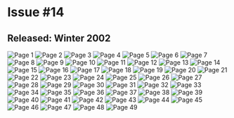 # Issue #14
## Released: Winter 2002

![Page 1](https://cdn.sitekickremastered.com/images/whoa_magazine/issue_14/1.png)
![Page 2](https://cdn.sitekickremastered.com/images/whoa_magazine/issue_14/2.png)
![Page 3](https://cdn.sitekickremastered.com/images/whoa_magazine/issue_14/3.png)
![Page 4](https://cdn.sitekickremastered.com/images/whoa_magazine/issue_14/4.png)
![Page 5](https://cdn.sitekickremastered.com/images/whoa_magazine/issue_14/5.png)
![Page 6](https://cdn.sitekickremastered.com/images/whoa_magazine/issue_14/6.png)
![Page 7](https://cdn.sitekickremastered.com/images/whoa_magazine/issue_14/7.png)
![Page 8](https://cdn.sitekickremastered.com/images/whoa_magazine/issue_14/8.png)
![Page 9](https://cdn.sitekickremastered.com/images/whoa_magazine/issue_14/9.png)
![Page 10](https://cdn.sitekickremastered.com/images/whoa_magazine/issue_14/10.png)
![Page 11](https://cdn.sitekickremastered.com/images/whoa_magazine/issue_14/11.png)
![Page 12](https://cdn.sitekickremastered.com/images/whoa_magazine/issue_14/12.png)
![Page 13](https://cdn.sitekickremastered.com/images/whoa_magazine/issue_14/13.png)
![Page 14](https://cdn.sitekickremastered.com/images/whoa_magazine/issue_14/14.png)
![Page 15](https://cdn.sitekickremastered.com/images/whoa_magazine/issue_14/15.png)
![Page 16](https://cdn.sitekickremastered.com/images/whoa_magazine/issue_14/16.png)
![Page 17](https://cdn.sitekickremastered.com/images/whoa_magazine/issue_14/17.png)
![Page 18](https://cdn.sitekickremastered.com/images/whoa_magazine/issue_14/18.png)
![Page 19](https://cdn.sitekickremastered.com/images/whoa_magazine/issue_14/19.png)
![Page 20](https://cdn.sitekickremastered.com/images/whoa_magazine/issue_14/20.png)
![Page 21](https://cdn.sitekickremastered.com/images/whoa_magazine/issue_14/21.png)
![Page 22](https://cdn.sitekickremastered.com/images/whoa_magazine/issue_14/22.png)
![Page 23](https://cdn.sitekickremastered.com/images/whoa_magazine/issue_14/23.png)
![Page 24](https://cdn.sitekickremastered.com/images/whoa_magazine/issue_14/24.png)
![Page 25](https://cdn.sitekickremastered.com/images/whoa_magazine/issue_14/25.png)
![Page 26](https://cdn.sitekickremastered.com/images/whoa_magazine/issue_14/26.png)
![Page 27](https://cdn.sitekickremastered.com/images/whoa_magazine/issue_14/27.png)
![Page 28](https://cdn.sitekickremastered.com/images/whoa_magazine/issue_14/28.png)
![Page 29](https://cdn.sitekickremastered.com/images/whoa_magazine/issue_14/29.png)
![Page 30](https://cdn.sitekickremastered.com/images/whoa_magazine/issue_14/30.png)
![Page 31](https://cdn.sitekickremastered.com/images/whoa_magazine/issue_14/31.png)
![Page 32](https://cdn.sitekickremastered.com/images/whoa_magazine/issue_14/32.png)
![Page 33](https://cdn.sitekickremastered.com/images/whoa_magazine/issue_14/33.png)
![Page 34](https://cdn.sitekickremastered.com/images/whoa_magazine/issue_14/34.png)
![Page 35](https://cdn.sitekickremastered.com/images/whoa_magazine/issue_14/35.png)
![Page 36](https://cdn.sitekickremastered.com/images/whoa_magazine/issue_14/36.png)
![Page 37](https://cdn.sitekickremastered.com/images/whoa_magazine/issue_14/37.png)
![Page 38](https://cdn.sitekickremastered.com/images/whoa_magazine/issue_14/38.png)
![Page 39](https://cdn.sitekickremastered.com/images/whoa_magazine/issue_14/39.png)
![Page 40](https://cdn.sitekickremastered.com/images/whoa_magazine/issue_14/40.png)
![Page 41](https://cdn.sitekickremastered.com/images/whoa_magazine/issue_14/41.png)
![Page 42](https://cdn.sitekickremastered.com/images/whoa_magazine/issue_14/42.png)
![Page 43](https://cdn.sitekickremastered.com/images/whoa_magazine/issue_14/43.png)
![Page 44](https://cdn.sitekickremastered.com/images/whoa_magazine/issue_14/44.png)
![Page 45](https://cdn.sitekickremastered.com/images/whoa_magazine/issue_14/45.png)
![Page 46](https://cdn.sitekickremastered.com/images/whoa_magazine/issue_14/46.png)
![Page 47](https://cdn.sitekickremastered.com/images/whoa_magazine/issue_14/47.png)
![Page 48](https://cdn.sitekickremastered.com/images/whoa_magazine/issue_14/48.png)
![Page 49](https://cdn.sitekickremastered.com/images/whoa_magazine/issue_14/49.png)
